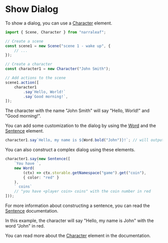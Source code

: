 # Show Dialog

To show a dialog, you can use a [Character](../core/elements/character) element. 

```typescript
import { Scene, Character } from "narraleaf";

// Create a scene
const scene1 = new Scene("scene 1 - wake up", {
    // ...
});

// Create a character
const character1 = new Character("John Smith");

// Add actions to the scene
scene1.action([
    character1
        .say`Hello, World!`
        .say`Good morning!`,
]);
```

The character with the name "John Smith" will say "Hello, World!" and "Good morning!".

You can add some customization to the dialog by using the [Word](../core/elements/word) and the [Sentence](../core/elements/sentence) element.

```typescript
character1.say`Hello, my name is ${Word.bold("John")}!`; // will output "Hello, my name is John!" with "John" in bold
```

You can also construct a complex dialog using these elements.

```typescript
character1.say(new Sentence([
    `You have `,
    new Word(
        (ctx) => ctx.storable.getNamespace("game").get("coin"),
        { color: "red" }
    ),
    ` coins`
    // "you have <player coin> coins" with the coin number in red
]));
```

For more information about constructing a sentence, you can read the [Sentence](../core/elements/sentence) documentation.

In this example, the character will say "Hello, my name is John" with the word "John" in red.

You can read more about the [Character](../core/elements/character) element in the documentation.
